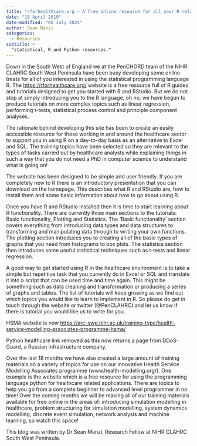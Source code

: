```yaml
---
title: "rforhealthcare.org – A free online resource for all your R related healthcare needs"
date: "18 April 2019"
date-modified: "06 July 2024"
author: Sean Manzi
categories:
  - Resources
subtitle: >
  "statistical, R and Python resources."
---
```


Down in the South West of England we at the PenCHORD team of the NIHR CLAHRC South West Peninsula have been busy developing some online treats for all of you interested in using the statistical programming language R. The <https://rforhealthcare.org/> website is a free resource full of R guides and tutorials designed to get you started with R and RStudio. But we do not stop at simply introducing you to the R language, oh no, we have begun to produce tutorials on more complex topics such as linear regression, performing t-tests, statistical process control and principle component analyses.

The rationale behind developing this site has been to create an easily accessible resource for those working in and around the healthcare sector to support you in using R on a day-to-day basis as an alternative to Excel and SQL. The training topics have been selected so they are relevant to the types of tasks carried out by healthcare analysts while explaining things in such a way that you do not need a PhD in computer science to understand what is going on!

The website has been designed to be simple and user friendly. If you are completely new to R there is an introductory presentation that you can download on the homepage. This describes what R and RStudio are, how to install them and some basic information about how to go about using R.

Once you have R and RStudio installed then it is time to start learning about R functionality. There are currently three main sections to the tutorials: Basic functionality, Plotting and Statistics. The ‘Basic functionality' section covers everything from introducing data types and data structures to transforming and manipulating data through to writing your own functions. The plotting section introduces you to creating all of the basic types of graphs that you need from histograms to box plots. The statistics section then introduces some useful statistical techniques such as t-tests and linear regression.

A good way to get started using R in the healthcare environment is to take a simple but repetitive task that you currently do in Excel or SQL and translate it into a script that can be used time and time again. This might be something such as data cleaning and transformation or producing a series of graphs and tables. The list of tutorials will keep growing as we find out which topics you would like to learn to implement in R. So please do get in touch through the website or twitter (@PenCLAHRC) and let us know if there is tutorial you would like us to write for you.

::: aside
HSMA website is now <https://arc-swp.nihr.ac.uk/training-type/health-service-modelling-associates-programme-hsma/>

Python healthcare link removed as this now returns a page from DDoS-Guard, a Russian infrastructure company.
:::

Over the last 18 months we have also created a large amount of training materials on a variety of topics for use on our innovative Health Service Modelling Associates programme (www.health-modelling.org/). One example is the <link removed> website which is a free resource for using the programming language python for healthcare related applications. There are topics to help you go from a complete beginner to advanced level programmer in no time! Over the coming months we will be making all of our training materials available for free online in the areas of: introducing simulation modelling in healthcare, problem structuring for simulation modelling, system dynamics modelling, discrete event simulation, network analysis and machine learning, so watch this space!

This blog was written by Dr Sean Manzi, Research Fellow at NIHR CLAHRC South West Peninsula.
